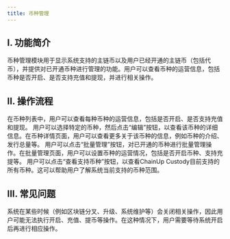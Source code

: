 ```yaml
---
title: 币种管理
---
```


## I. 功能简介

币种管理模块用于显示系统支持的主链币以及用户已经开通的主链币（包括代币），并提供对已开通币种进行管理的功能。用户可以查看币种的运营信息，包括币种是否开启、是否支持充值和提现，并进行相关操作。

## II. 操作流程

<Steps>

<Step title="查看币种运营信息">
    在币种列表中，用户可以查看每种币种的运营信息，包括是否开启、是否支持充值和提现。
</Step>

<Step title="编辑币种详情">
    用户可以选择特定的币种，然后点击“编辑”按钮，以查看该币种的详细信息。在币种详情页面，用户可以查看更多关于该币种的信息，例如币种的介绍、发行总量等。
</Step>

<Step title="批量管理币种">
    用户可以点击“批量管理”按钮，对已开通的币种进行批量管理操作。在批量管理页面，用户可以设置币种的运营情况，包括是否开启币种、支持充提等。
</Step>

<Step title="查看支持的币种">
    用户可以点击“查看支持币种”按钮，以查看ChainUp Custody目前支持的所有币种。这可以帮助用户了解系统当前支持的币种范围。
</Step>

</Steps>

## III. 常见问题

<Accordion title="币种运营信息不能开启、充值、提币等操作？">
系统在某些时候（例如区块链分叉、升级、系统维护等）会关闭相关操作，因此用户可能无法执行开启、充值、提币等操作。在这种情况下，用户需要等待系统开启后再进行相应操作。
</Accordion>